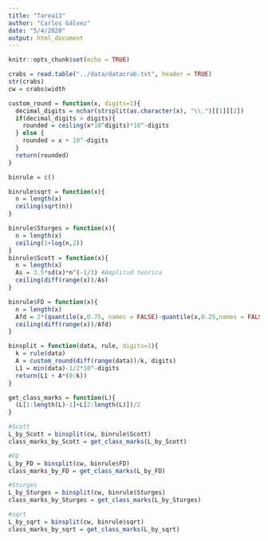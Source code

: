 ```yaml
---
title: "Tarea13"
author: "Carlos Gálvez"
date: "5/4/2020"
output: html_document
---
```


```r
knitr::opts_chunk$set(echo = TRUE)
```

```r
crabs = read.table("../data/datacrab.txt", header = TRUE)
str(crabs)
cw = crabs$width

custom_round = function(x, digits=1){
  decimal_digits = nchar(strsplit(as.character(x), "\\.")[[1]][2])
  if(decimal_digits > digits){
    rounded = ceiling(x*10^digits)*10^-digits
  } else {
    rounded = x + 10^-digits
  }
  return(rounded)
}

binrule = c()

binrule$sqrt = function(x){
  n = length(x)  
  ceiling(sqrt(n))
}

binrule$Sturges = function(x){
  n = length(x)
  ceiling(1+log(n,2))
}
binrule$Scott = function(x){
  n = length(x)
  As = 3.5*sd(x)*n^(-1/3) #Amplitud teórica
  ceiling(diff(range(x))/As)
}

binrule$FD = function(x){
  n = length(x)
  Afd = 2*(quantile(x,0.75, names = FALSE)-quantile(x,0.25,names = FALSE))*n^(-1/3) 
  ceiling(diff(range(x))/Afd)
}

binsplit = function(data, rule, digits=1){
  k = rule(data)
  A = custom_round(diff(range(data))/k, digits)
  L1 = min(data)-1/2*10^-digits
  return(L1 + A*(0:k))
}

get_class_marks = function(L){
  (L[1:length(L)-1]+L[2:length(L)])/2
}

#Scott
L_by_Scott = binsplit(cw, binrule$Scott)
class_marks_by_Scott = get_class_marks(L_by_Scott)

#FD
L_by_FD = binsplit(cw, binrule$FD)
class_marks_by_FD = get_class_marks(L_by_FD)

#Sturges
L_by_Sturges = binsplit(cw, binrule$Sturges)
class_marks_by_Sturges = get_class_marks(L_by_Sturges)

#sqrt
L_by_sqrt = binsplit(cw, binrule$sqrt)
class_marks_by_sqrt = get_class_marks(L_by_sqrt)
```
